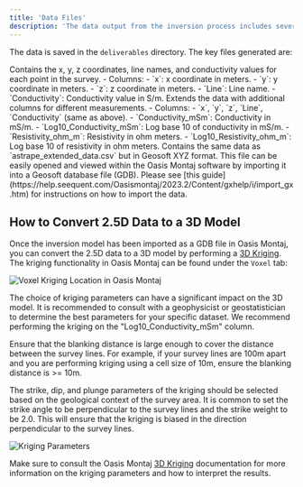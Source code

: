 ```yaml
---
title: 'Data Files'
description: 'The data output from the inversion process includes several files containing the processed data and results'
---
```


The data is saved in the `deliverables` directory. The key files generated are:

<Tabs>
  <Tab title="astrape_data.csv">
    Contains the x, y, z coordinates, line names, and conductivity values for each point in the survey.
    - Columns:
      - `x`: x coordinate in meters.
      - `y`: y coordinate in meters.
      - `z`: z coordinate in meters.
      - `Line`: Line name.
      - `Conductivity`: Conductivity value in S/m.
  </Tab>
  <Tab title="astrape_extended_data.csv">
    Extends the data with additional columns for different measurements.
    - Columns:
      - `x`, `y`, `z`, `Line`, `Conductivity` (same as above).
      - `Conductivity_mSm`: Conductivity in mS/m.
      - `Log10_Conductivity_mSm`: Log base 10 of conductivity in mS/m.
      - `Resistivity_ohm_m`: Resistivity in ohm meters.
      - `Log10_Resistivity_ohm_m`: Log base 10 of resistivity in ohm meters.
  </Tab>
<Tab title="astrape_extended_data.xyz">
  Contains the same data as `astrape_extended_data.csv` but in Geosoft XYZ format. This file can be easily opened and viewed within the Oasis Montaj software by importing it into a Geosoft database file (GDB). Please see [this guide](https://help.seequent.com/Oasismontaj/2023.2/Content/gxhelp/i/import_gx.htm) for instructions on how to import the data.

## How to Convert 2.5D Data to a 3D Model

Once the inversion model has been imported as a GDB file in Oasis Montaj, you can convert the 2.5D data to a 3D model by performing a [3D Kriging](https://help.seequent.com/Oasismontaj/2023.1/Content/gxhelp/v/geosoft_gx_voxutils_voxelkriging.htm). The kriging functionality in Oasis Montaj can be found under the `Voxel` tab:

<Frame caption="Voxel Kriging Location in Oasis Montaj">
  <img src="/images/kriging.png" alt="Voxel Kriging Location in Oasis Montaj" />
</Frame>

The choice of kriging parameters can have a significant impact on the 3D model. It is recommended to consult with a geophysicist or geostatistician to determine the best parameters for your specific dataset. We recommend performing the kriging on the "Log10_Conductivity_mSm" column.

Ensure that the blanking distance is large enough to cover the distance between the survey lines. For example, if your survey lines are 100m apart and you are performing kriging using a cell size of 10m, ensure the blanking distance is >= 10m.

The strike, dip, and plunge parameters of the kriging should be selected based on the geological context of the survey area. It is common to set the strike angle to be perpendicular to the survey lines and the strike weight to be 2.0. This will ensure that the kriging is biased in the direction perpendicular to the survey lines.

<Frame caption="Kriging Parameters">
  <img src="/images/kriging_parameters2.png" alt="Kriging Parameters" />
</Frame>

Make sure to consult the Oasis Montaj [3D Kriging](https://help.seequent.com/Oasismontaj/2023.1/Content/gxhelp/v/geosoft_gx_voxutils_voxelkriging.htm) documentation for more information on the kriging parameters and how to interpret the results.





  </Tab>
</Tabs>